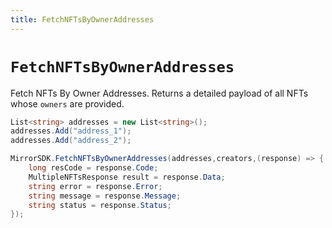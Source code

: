 ```yaml
---
title: FetchNFTsByOwnerAddresses
---
```


# `FetchNFTsByOwnerAddresses`

Fetch NFTs By Owner Addresses. Returns a detailed payload of all NFTs whose `owners`
are provided.

```csharp
List<string> addresses = new List<string>();
addresses.Add("address_1");
addresses.Add("address_2");

MirrorSDK.FetchNFTsByOwnerAddresses(addresses,creators,(response) => {
    long resCode = response.Code;
    MultipleNFTsResponse result = response.Data;
    string error = response.Error;
    string message = response.Message;
    string status = response.Status;
});
```
